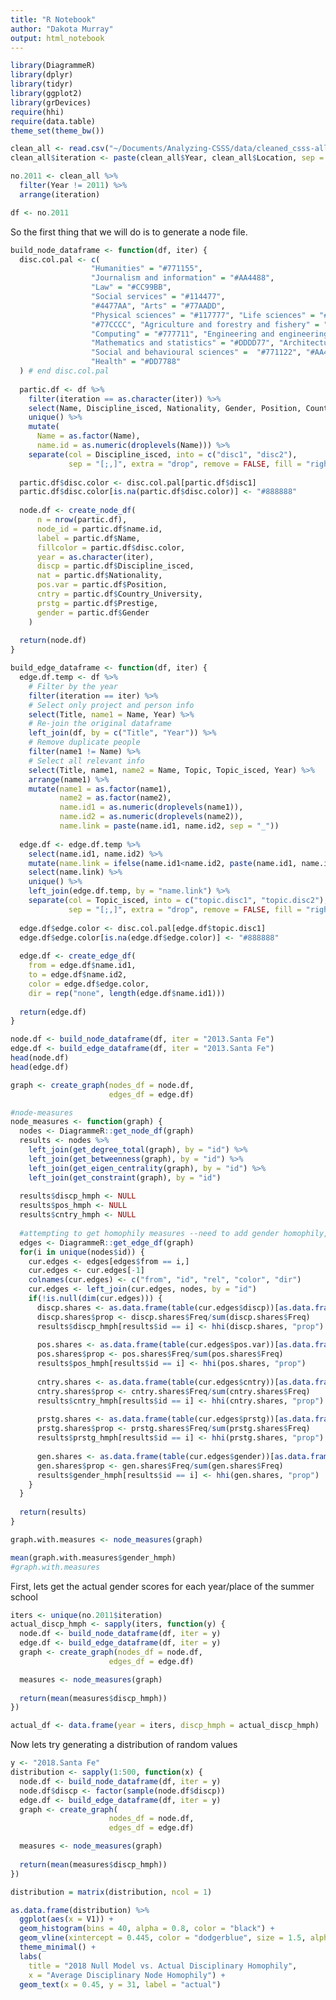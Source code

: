 ```yaml
---
title: "R Notebook"
author: "Dakota Murray"
output: html_notebook
---
```


```r
library(DiagrammeR)
library(dplyr)
library(tidyr)
library(ggplot2)
library(grDevices)
require(hhi)
require(data.table)
theme_set(theme_bw())
```


```r
clean_all <- read.csv("~/Documents/Analyzing-CSSS/data/cleaned_csss-all.csv")
clean_all$iteration <- paste(clean_all$Year, clean_all$Location, sep = ".")

no.2011 <- clean_all %>%
  filter(Year != 2011) %>%
  arrange(iteration)

df <- no.2011
```

So the first thing that we will do is to generate a node file.
```r
build_node_dataframe <- function(df, iter) {
  disc.col.pal <- c(
                  "Humanities" = "#771155", 
                  "Journalism and information" = "#AA4488", 
                  "Law" = "#CC99BB", 
                  "Social services" = "#114477", 
                  "#4477AA", "Arts" = "#77AADD", 
                  "Physical sciences" = "#117777", "Life sciences" = "#44AAAA", 
                  "#77CCCC", "Agriculture and forestry and fishery" = "#117744", "#44AA77", "Environmental protection" = "#88CCAA", 
                  "Computing" = "#777711", "Engineering and engineering trades" = "#AAAA44", 
                  "Mathematics and statistics" = "#DDDD77", "Architecture and building" = "#774411", "#AA7744", "Business and administration" = "#DDAA77",
                  "Social and behavioural sciences" =  "#771122", "#AA4455", 
                  "Health" = "#DD7788"
  ) # end disc.col.pal
    
  partic.df <- df %>%
    filter(iteration == as.character(iter)) %>%
    select(Name, Discipline_isced, Nationality, Gender, Position, Country_University, Prestige, Location) %>%
    unique() %>%
    mutate(
      Name = as.factor(Name),
      name.id = as.numeric(droplevels(Name))) %>%
    separate(col = Discipline_isced, into = c("disc1", "disc2"), 
             sep = "[;,]", extra = "drop", remove = FALSE, fill = "right")
  
  partic.df$disc.color <- disc.col.pal[partic.df$disc1]
  partic.df$disc.color[is.na(partic.df$disc.color)] <- "#888888"
  
  node.df <- create_node_df(
      n = nrow(partic.df),
      node_id = partic.df$name.id,
      label = partic.df$Name,
      fillcolor = partic.df$disc.color,
      year = as.character(iter),
      discp = partic.df$Discipline_isced, 
      nat = partic.df$Nationality, 
      pos.var = partic.df$Position, 
      cntry = partic.df$Country_University, 
      prstg = partic.df$Prestige,
      gender = partic.df$Gender
    )
  
  return(node.df)
}

build_edge_dataframe <- function(df, iter) {
  edge.df.temp <- df %>%
    # Filter by the year
    filter(iteration == iter) %>%
    # Select only project and person info
    select(Title, name1 = Name, Year) %>%
    # Re-join the original dataframe
    left_join(df, by = c("Title", "Year")) %>%
    # Remove duplicate people
    filter(name1 != Name) %>%
    # Select all relevant info
    select(Title, name1, name2 = Name, Topic, Topic_isced, Year) %>%
    arrange(name1) %>%
    mutate(name1 = as.factor(name1),
           name2 = as.factor(name2),
           name.id1 = as.numeric(droplevels(name1)),
           name.id2 = as.numeric(droplevels(name2)),
           name.link = paste(name.id1, name.id2, sep = "_"))
  
  edge.df <- edge.df.temp %>%
    select(name.id1, name.id2) %>%
    mutate(name.link = ifelse(name.id1<name.id2, paste(name.id1, name.id2, sep = "_"), paste(name.id2, name.id1, sep = "_"))) %>%
    select(name.link) %>%
    unique() %>%
    left_join(edge.df.temp, by = "name.link") %>%
    separate(col = Topic_isced, into = c("topic.disc1", "topic.disc2"), 
             sep = "[;,]", extra = "drop", remove = FALSE, fill = "right")
  
  edge.df$edge.color <- disc.col.pal[edge.df$topic.disc1]
  edge.df$edge.color[is.na(edge.df$edge.color)] <- "#888888"
  
  edge.df <- create_edge_df(
    from = edge.df$name.id1,
    to = edge.df$name.id2,
    color = edge.df$edge.color,
    dir = rep("none", length(edge.df$name.id1)))
  
  return(edge.df)
}

node.df <- build_node_dataframe(df, iter = "2013.Santa Fe")
edge.df <- build_edge_dataframe(df, iter = "2013.Santa Fe")
head(node.df)
head(edge.df)

graph <- create_graph(nodes_df = node.df, 
                      edges_df = edge.df)
```

```r
#node-measures
node_measures <- function(graph) {
  nodes <- DiagrammeR::get_node_df(graph)
  results <- nodes %>%
    left_join(get_degree_total(graph), by = "id") %>%
    left_join(get_betweenness(graph), by = "id") %>%
    left_join(get_eigen_centrality(graph), by = "id") %>%
    left_join(get_constraint(graph), by = "id")
  
  results$discp_hmph <- NULL
  results$pos_hmph <- NULL
  results$cntry_hmph <- NULL
  
  #attempting to get homophily measures --need to add gender homophily, and prestige homophily
  edges <- DiagrammeR::get_edge_df(graph)
  for(i in unique(nodes$id)) {
    cur.edges <- edges[edges$from == i,]
    cur.edges <- cur.edges[-1]
    colnames(cur.edges) <- c("from", "id", "rel", "color", "dir")
    cur.edges <- left_join(cur.edges, nodes, by = "id")
    if(!is.null(dim(cur.edges))) {
      discp.shares <- as.data.frame(table(cur.edges$discp))[as.data.frame(table(cur.edges$discp))$Freq != 0, ]
      discp.shares$prop <- discp.shares$Freq/sum(discp.shares$Freq)
      results$discp_hmph[results$id == i] <- hhi(discp.shares, "prop")
      
      pos.shares <- as.data.frame(table(cur.edges$pos.var))[as.data.frame(table(cur.edges$pos.var))$Freq != 0, ]
      pos.shares$prop <- pos.shares$Freq/sum(pos.shares$Freq)
      results$pos_hmph[results$id == i] <- hhi(pos.shares, "prop")
      
      cntry.shares <- as.data.frame(table(cur.edges$cntry))[as.data.frame(table(cur.edges$cntry))$Freq != 0, ]
      cntry.shares$prop <- cntry.shares$Freq/sum(cntry.shares$Freq)
      results$cntry_hmph[results$id == i] <- hhi(cntry.shares, "prop")
      
      prstg.shares <- as.data.frame(table(cur.edges$prstg))[as.data.frame(table(cur.edges$prstg))$Freq != 0, ]
      prstg.shares$prop <- prstg.shares$Freq/sum(prstg.shares$Freq)
      results$prstg_hmph[results$id == i] <- hhi(prstg.shares, "prop")
      
      gen.shares <- as.data.frame(table(cur.edges$gender))[as.data.frame(table(cur.edges$gender))$Freq != 0, ]
      gen.shares$prop <- gen.shares$Freq/sum(gen.shares$Freq)
      results$gender_hmph[results$id == i] <- hhi(gen.shares, "prop")
    }
  }
  
  return(results)
}

graph.with.measures <- node_measures(graph)

mean(graph.with.measures$gender_hmph)
#graph.with.measures
```

First, lets get the actual gender scores for each year/place of the summer school
```r
iters <- unique(no.2011$iteration)
actual_discp_hmph <- sapply(iters, function(y) {
  node.df <- build_node_dataframe(df, iter = y)
  edge.df <- build_edge_dataframe(df, iter = y)
  graph <- create_graph(nodes_df = node.df, 
                      edges_df = edge.df)

  measures <- node_measures(graph)
  
  return(mean(measures$discp_hmph))
})

actual_df <- data.frame(year = iters, discp_hmph = actual_discp_hmph)
```


Now lets try generating a distribution of random values
```r
y <- "2018.Santa Fe"
distribution <- sapply(1:500, function(x) {
  node.df <- build_node_dataframe(df, iter = y)
  node.df$discp <- factor(sample(node.df$discp))
  edge.df <- build_edge_dataframe(df, iter = y)
  graph <- create_graph(
                      nodes_df = node.df, 
                      edges_df = edge.df)

  measures <- node_measures(graph)
  
  return(mean(measures$discp_hmph))
})

distribution = matrix(distribution, ncol = 1)

as.data.frame(distribution) %>%
  ggplot(aes(x = V1)) +
  geom_histogram(bins = 40, alpha = 0.8, color = "black") +
  geom_vline(xintercept = 0.445, color = "dodgerblue", size = 1.5, alpha = 0.8) +
  theme_minimal() +
  labs(
    title = "2018 Null Model vs. Actual Disciplinary Homophily",
    x = "Average Disciplinary Node Homophily") +
  geom_text(x = 0.45, y = 31, label = "actual")
```
